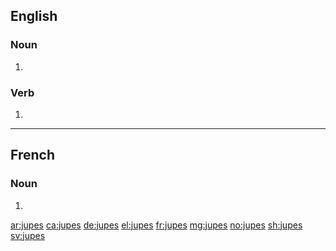 ==English==

===Noun===
{{head|en|plural}}

# {{plural of|jupe|lang=en}}

===Verb===
{{head|en|verb form}}

# {{en-third-person singular of|jupe}}

----

==French==

===Noun===
{{head|fr|plural|g=f}}

# {{plural of|jupe|lang=fr}}

[[ar:jupes]]
[[ca:jupes]]
[[de:jupes]]
[[el:jupes]]
[[fr:jupes]]
[[mg:jupes]]
[[no:jupes]]
[[sh:jupes]]
[[sv:jupes]]